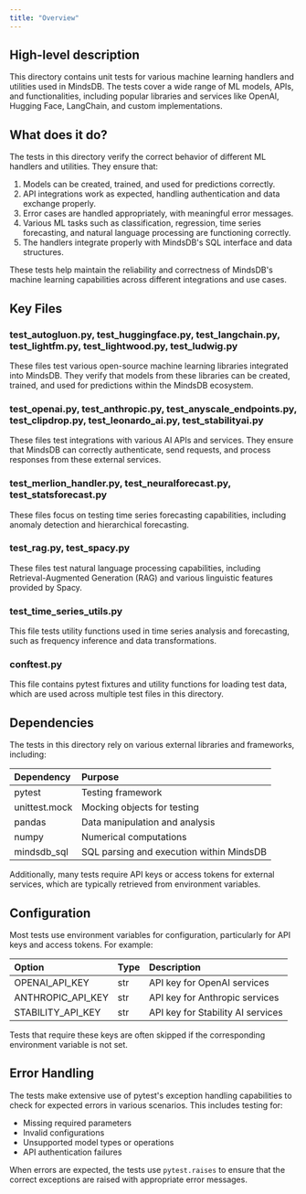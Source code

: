 ```yaml
---
title: "Overview"
---
```


## High-level description
This directory contains unit tests for various machine learning handlers and utilities used in MindsDB. The tests cover a wide range of ML models, APIs, and functionalities, including popular libraries and services like OpenAI, Hugging Face, LangChain, and custom implementations.

## What does it do?
The tests in this directory verify the correct behavior of different ML handlers and utilities. They ensure that:

1. Models can be created, trained, and used for predictions correctly.
2. API integrations work as expected, handling authentication and data exchange properly.
3. Error cases are handled appropriately, with meaningful error messages.
4. Various ML tasks such as classification, regression, time series forecasting, and natural language processing are functioning correctly.
5. The handlers integrate properly with MindsDB's SQL interface and data structures.

These tests help maintain the reliability and correctness of MindsDB's machine learning capabilities across different integrations and use cases.

## Key Files

### test_autogluon.py, test_huggingface.py, test_langchain.py, test_lightfm.py, test_lightwood.py, test_ludwig.py
These files test various open-source machine learning libraries integrated into MindsDB. They verify that models from these libraries can be created, trained, and used for predictions within the MindsDB ecosystem.

### test_openai.py, test_anthropic.py, test_anyscale_endpoints.py, test_clipdrop.py, test_leonardo_ai.py, test_stabilityai.py
These files test integrations with various AI APIs and services. They ensure that MindsDB can correctly authenticate, send requests, and process responses from these external services.

### test_merlion_handler.py, test_neuralforecast.py, test_statsforecast.py
These files focus on testing time series forecasting capabilities, including anomaly detection and hierarchical forecasting.

### test_rag.py, test_spacy.py
These files test natural language processing capabilities, including Retrieval-Augmented Generation (RAG) and various linguistic features provided by Spacy.

### test_time_series_utils.py
This file tests utility functions used in time series analysis and forecasting, such as frequency inference and data transformations.

### conftest.py
This file contains pytest fixtures and utility functions for loading test data, which are used across multiple test files in this directory.

## Dependencies
The tests in this directory rely on various external libraries and frameworks, including:

| Dependency | Purpose |
|:-----------|:--------|
| pytest | Testing framework |
| unittest.mock | Mocking objects for testing |
| pandas | Data manipulation and analysis |
| numpy | Numerical computations |
| mindsdb_sql | SQL parsing and execution within MindsDB |

Additionally, many tests require API keys or access tokens for external services, which are typically retrieved from environment variables.

## Configuration
Most tests use environment variables for configuration, particularly for API keys and access tokens. For example:

| Option | Type | Description |
|:-------|:-----|:------------|
| OPENAI_API_KEY | str | API key for OpenAI services |
| ANTHROPIC_API_KEY | str | API key for Anthropic services |
| STABILITY_API_KEY | str | API key for Stability AI services |

Tests that require these keys are often skipped if the corresponding environment variable is not set.

## Error Handling
The tests make extensive use of pytest's exception handling capabilities to check for expected errors in various scenarios. This includes testing for:

- Missing required parameters
- Invalid configurations
- Unsupported model types or operations
- API authentication failures

When errors are expected, the tests use `pytest.raises` to ensure that the correct exceptions are raised with appropriate error messages.